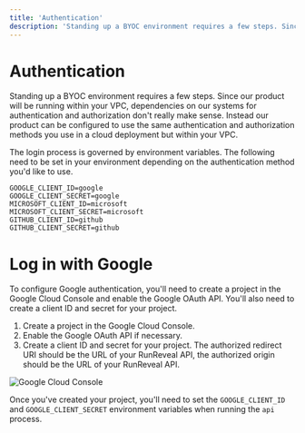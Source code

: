 ```yaml
---
title: 'Authentication'
description: 'Standing up a BYOC environment requires a few steps. Since our product will'
---
```


# Authentication
Standing up a BYOC environment requires a few steps. Since our product will
be running within your VPC, dependencies on our systems for authentication
and authorization don't really make sense. Instead our product can be configured
to use the same authentication and authorization methods you use in a cloud
deployment but within your VPC.

The login process is governed by environment variables. The following need to be set
in your environment depending on the authentication method you'd like to use.

```
GOOGLE_CLIENT_ID=google
GOOGLE_CLIENT_SECRET=google
MICROSOFT_CLIENT_ID=microsoft
MICROSOFT_CLIENT_SECRET=microsoft
GITHUB_CLIENT_ID=github
GITHUB_CLIENT_SECRET=github
```

# Log in with Google
To configure Google authentication, you'll need to create a project in the Google
Cloud Console and enable the Google OAuth API. You'll also need to create a
client ID and secret for your project.

1. Create a project in the Google Cloud Console. 
2. Enable the Google OAuth API if necessary.
3. Create a client ID and secret for your project. The authorized redirect URI
should be the URL of your RunReveal API, the authorized origin should be the
URL of your RunReveal API.

![Google Cloud Console](/setup-google-oauth.png)

Once you've created your project, you'll need to set the `GOOGLE_CLIENT_ID` and
`GOOGLE_CLIENT_SECRET` environment variables when running the `api` process.